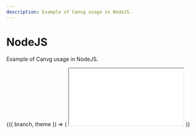 ```yaml
---
description: Example of Canvg usage in NodeJS.
---
```



# NodeJS

Example of Canvg usage in NodeJS.

<ContextProvider>
  {({ branch, theme }) => (
    <iframe
      src={`https://codesandbox.io/embed/github/canvg/canvg/tree/${branch}/sandboxes/nodejs?fontsize=14&hidenavigation=1&module=%2Findex.js&theme=${theme}&view=editor`}
      style={{
        width: '100%',
        height: '500px',
        border: 0,
        borderRadius: '4px',
        overflow: 'hidden',
      }}
      title='canvg/canvg usage example'
      allow='accelerometer; ambient-light-sensor; camera; encrypted-media; geolocation; gyroscope; hid; microphone; midi; payment; usb; vr; xr-spatial-tracking'
      sandbox='allow-forms allow-modals allow-popups allow-presentation allow-same-origin allow-scripts'
    ></iframe>
  )}
</ContextProvider>
